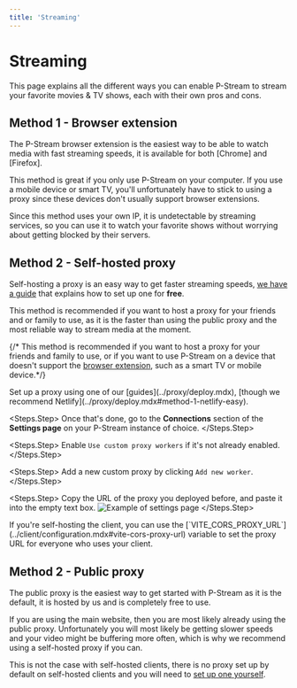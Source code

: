 ```yaml
---
title: 'Streaming'
---
```


# Streaming

This page explains all the different ways you can enable P-Stream to stream your favorite movies & TV shows, each with their own pros and cons.

## Method 1 - Browser extension

The P-Stream browser extension is the easiest way to be able to watch media with fast streaming speeds, it is available for both [Chrome] and [Firefox].

This method is great if you only use P-Stream on your computer. If you use a mobile device or smart TV, you'll unfortunately have to stick to using a proxy since these devices don't usually support browser extensions.

Since this method uses your own IP, it is undetectable by streaming services, so you can use it to watch your favorite shows without worrying about getting blocked by their servers.


## Method 2 - Self-hosted proxy

Self-hosting a proxy is an easy way to get faster streaming speeds, [we have a guide](../proxy/deploy.mdx) that explains how to set up one for **free**.

This method is recommended if you want to host a proxy for your friends and or family to use, as it is the faster than using the public proxy and the most reliable way to stream media at the moment.

{/* This method is recommended if you want to host a proxy for your friends and family to use, or if you want to use P-Stream on a device that doesn't support the [browser extension](#method-1---browser-extension), such as a smart TV or mobile device.*/}

<Steps>
  <Steps.Step>
    Set up a proxy using one of our [guides](../proxy/deploy.mdx), [though we recommend Netlify](../proxy/deploy.mdx#method-1-netlify-easy).  
  </Steps.Step>

  <Steps.Step>
    Once that's done, go to the **Connections** section of the **Settings page** on your P-Stream instance of choice. 
  </Steps.Step>

  <Steps.Step>
    Enable `Use custom proxy workers` if it's not already enabled.  
  </Steps.Step>

  <Steps.Step>
    Add a new custom proxy by clicking `Add new worker`.
  </Steps.Step>

  <Steps.Step>
    Copy the URL of the proxy you deployed before, and paste it into the empty text box.
    ![Example of settings page](/assets/proxy-url-example.gif)
  </Steps.Step>
</Steps>

<Note>
If you're self-hosting the client, you can use the [`VITE_CORS_PROXY_URL`](../client/configuration.mdx#vite-cors-proxy-url) variable to set the proxy URL for everyone who uses your client.
</Note>

## Method 2 - Public proxy

The public proxy is the easiest way to get started with P-Stream as it is the default, it is hosted by us and is completely free to use.

If you are using the main website, then you are most likely already using the public proxy. Unfortunately you will most likely be getting slower speeds and your video might be buffering more often, which is why we recommend using a self-hosted proxy if you can.

This is not the case with self-hosted clients, there is no proxy set up by default on self-hosted clients and you will need to [set up one yourself](../proxy/deploy.mdx).
